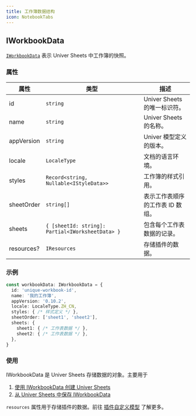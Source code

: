 ```yaml
---
title: 工作簿数据结构
icon: NotebookTabs
---
```


## IWorkbookData

[`IWorkbookData`](https://reference.univer.ai/zh-CN/interfaces/IWorkbookData) 表示 Univer Sheets 中工作簿的快照。

### 属性

| 属性 | 类型 | 描述 |
|----------|------|-------------|
| id | `string` | Univer Sheets 的唯一标识符。 |
| name | `string` | Univer Sheets 的名称。 |
| appVersion | `string` | Univer 模型定义的版本。 |
| locale | `LocaleType` | 文档的语言环境。 |
| styles | `Record<string, Nullable<IStyleData>>` | 工作簿的样式引用。 |
| sheetOrder | `string[]` | 表示工作表顺序的工作表 ID 数组。 |
| sheets | `{ [sheetId: string]: Partial<IWorksheetData> }` | 包含每个工作表数据的记录。 |
| resources? | `IResources` | 存储插件的数据。 |

### 示例

```typescript
const workbookData: IWorkbookData = {
  id: 'unique-workbook-id',
  name: '我的工作簿',
  appVersion: '0.10.2',
  locale: LocaleType.ZH_CN,
  styles: { /* 样式定义 */ },
  sheetOrder: ['sheet1', 'sheet2'],
  sheets: {
    sheet1: { /* 工作表数据 */ },
    sheet2: { /* 工作表数据 */ },
  },
}
```

### 使用

IWorkbookData 是 Univer Sheets 存储数据的对象。主要用于

1. [使用 IWorkbookData 创建 Univer Sheets](/guides/sheets/features/core/sheets-api#create-worksheet)
2. [从 Univer Sheets 中保存 IWorkbookData](/guides/sheets/features/core/sheets-api#get-workbook-data)

`resources` 属性用于存储插件的数据。前往 [插件自定义模型](/guides/recipes/tutorials/custom-model) 了解更多。
